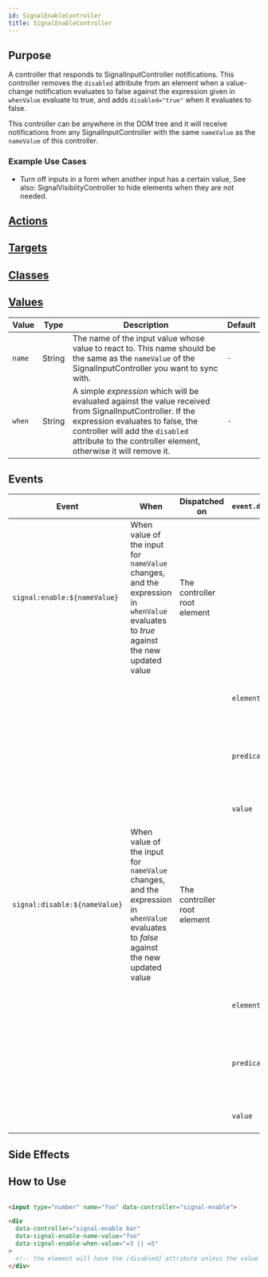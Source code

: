 ```yaml
---
id: SignalEnableController
title: SignalEnableController
---
```



## Purpose

A controller that responds to SignalInputController notifications.
This controller removes the `disabled` attribute from an element when a value-change notification evaluates to
false against the expression given in `whenValue` evaluate to true, and adds `disabled="true"` when it evaluates to false.

This controller can be anywhere in the DOM tree and it will receive notifications from any SignalInputController with
the same `nameValue` as the `nameValue` of this controller.

### Example Use Cases
- Turn off inputs in a form when another input has a certain value, See also: SignalVisibiityController to hide elements when they are not needed.

## [Actions](https://stimulus.hotwire.dev/reference/actions)
<NoActions/>

## [Targets](https://stimulus.hotwire.dev/reference/targets)
<NoTargets/>

## [Classes](https://stimulus.hotwire.dev/reference/classes)
<NoClasses/>

## [Values](https://stimulus.hotwire.dev/reference/values)

| Value  | Type   | Description                                                                                                                                                                                                                                         | Default |
|--------|--------|-----------------------------------------------------------------------------------------------------------------------------------------------------------------------------------------------------------------------------------------------------|---------|
| `name` | String | The name of the input value whose value to react to. This name should be the same as the `nameValue` of the SignalInputController you want to sync with.                                                                                            | `-`     |
| `when` | String | A simple _expression_ which will be evaluated against the value received from SignalInputController. If the expression evaluates to false, the controller will add the `disabled` attribute to the controller element, otherwise it will remove it. | `-`     |

<Expressions/>


## Events

| Event                         | When                                                                                                                                  | Dispatched on               | `event.detail` |                                                               |
|-------------------------------|---------------------------------------------------------------------------------------------------------------------------------------|-----------------------------|----------------|---------------------------------------------------------------|
| `signal:enable:${nameValue}`  | When value of the input for `nameValue` changes, and the expression in `whenValue` evaluates to _true_ against the new updated value  | The controller root element |                |                                                               |
|                               |                                                                                                                                       |                             | `element`      | the controller root element                                   |
|                               |                                                                                                                                       |                             | `predicate`    | the expression the controller used to try and match the value |
|                               |                                                                                                                                       |                             | `value`        | the value that was received                                   |
| `signal:disable:${nameValue}` | When value of the input for `nameValue` changes, and the expression in `whenValue` evaluates to _false_ against the new updated value | The controller root element |                |                                                               |
|                               |                                                                                                                                       |                             | `element`      | the controller root element                                   |
|                               |                                                                                                                                       |                             | `predicate`    | the expression the controller used to try and match the value |
|                               |                                                                                                                                       |                             | `value`        | the value that was received                                   |


## Side Effects
<NoSideEffects/>

## How to Use

```html

<input type="number" name="foo" data-controller="signal-enable">

<div
  data-controller="signal-enable bar"
  data-signal-enable-name-value="foo"
  data-signal-enable-when-value="=3 || =5"
>
  <!-- the element will have the [disabled] attribute unless the value of input[name="foo"] is 3 or 5 -->
</div>

```
